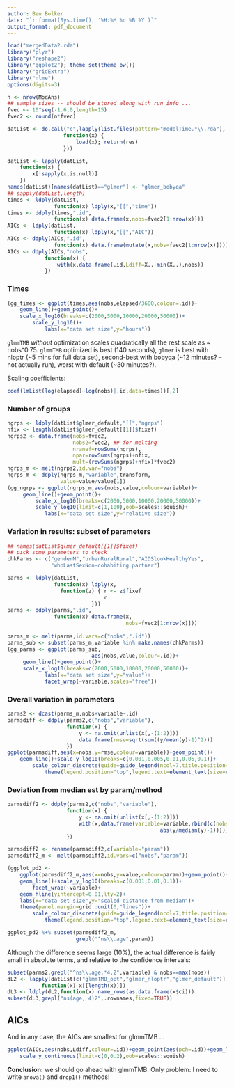 ```yaml
---
author: Ben Bolker
date: "`r format(Sys.time(), '%H:%M %d %B %Y')`"
output_format: pdf_document
---
```



```r
load("mergedData2.rda")
library("plyr")
library("reshape2")
library("ggplot2"); theme_set(theme_bw())
library("gridExtra")
library("nlme")
options(digits=3)
```

```r
n <- nrow(ModAns)
## sample sizes -- should be stored along with run info ...
fvec <- 10^seq(-1.6,0,length=15)
fvec2 <- round(n*fvec)

datList <- do.call("c",lapply(list.files(pattern="modelTime.*\\.rda"),
                  function(x) {
                      load(x); return(res)
                  }))

datList <- lapply(datList,
    function(x) {                  
        x[!sapply(x,is.null)]        
    })
names(datList)[names(datList)=="glmer"] <- "glmer_bobyqa"
## sapply(datList,length)
times <- ldply(datList,
               function(x) ldply(x,"[[","time"))
times <- ddply(times,".id",
               function(x) data.frame(x,nobs=fvec2[1:nrow(x)]))
AICs <- ldply(datList,
               function(x) ldply(x,"[[","AIC"))
AICs <- ddply(AICs,".id",
               function(x) data.frame(mutate(x,nobs=fvec2[1:nrow(x)])))
AICs <- ddply(AICs,"nobs",
            function(x) {
                with(x,data.frame(.id,Ldiff=X..-min(X..),nobs))
            })
```

### Times

```r
(gg_times <- ggplot(times,aes(nobs,elapsed/3600,colour=.id))+
    geom_line()+geom_point()+
    scale_x_log10(breaks=c(2000,5000,10000,20000,50000))+
        scale_y_log10()+
            labs(x="data set size",y="hours"))
```

`glmmTMB` *without* optimization scales quadratically
all the rest scale as ~ nobs^0.75. `glmmTMB` optimized is best (140 seconds),
`glmer` is best with nloptr (~5 mins for full data set), second-best with bobyqa (~12 minutes? -- not actually run), worst with default (~30 minutes?).

Scaling coefficients:

```r
coef(lmList(log(elapsed)~log(nobs)|.id,data=times))[,2]
```

### Number of groups

```r
ngrps <- ldply(datList$glmer_default,"[[","ngrps")
nfix <- length(datList$glmer_default[[1]]$fixef)
ngrps2 <- data.frame(nobs=fvec2,
                     nobs2=fvec2, ## for melting
                     nranef=rowSums(ngrps),
                     npar=rowSums(ngrps)+nfix,
                     mult=(rowSums(ngrps)+nfix)*fvec2)
ngrps_m <- melt(ngrps2,id.var="nobs")
ngrps_m <- ddply(ngrps_m,"variable",transform,
                 value=value/value[1])
(gg_ngrps <- ggplot(ngrps_m,aes(nobs,value,colour=variable))+
     geom_line()+geom_point()+
         scale_x_log10(breaks=c(2000,5000,10000,20000,50000))+
         scale_y_log10(limit=c(1,100),oob=scales::squish)+
            labs(x="data set size",y="relative size"))
```

### Variation in results: subset of parameters

```r
## names(datList$glmer_default[[1]]$fixef)
## pick some parameters to check
chkParms <- c("genderM","urbanRuralRural","AIDSlookHealthyYes",
              "whoLastSexNon-cohabiting partner")

parms <- ldply(datList,
               function(x) ldply(x,
                 function(z) { r <- z$fixef
                               r
                           }))
parms <- ddply(parms,".id",
               function(x) data.frame(x,
                                      nobs=fvec2[1:nrow(x)]))
                                 
parms_m <- melt(parms,id.vars=c("nobs",".id"))
parms_sub <- subset(parms_m,variable %in% make.names(chkParms))
(gg_parms <- ggplot(parms_sub,
                           aes(nobs,value,colour=.id))+
     geom_line()+geom_point()+
     scale_x_log10(breaks=c(2000,5000,10000,20000,50000))+
            labs(x="data set size",y="value")+
            facet_wrap(~variable,scales="free"))

```

### Overall variation in parameters

```r
parms2 <- dcast(parms_m,nobs+variable~.id)
parmsdiff <- ddply(parms2,c("nobs","variable"),
                   function(x) {
                       y <- na.omit(unlist(x[,-(1:2)]))
                       data.frame(rmse=sqrt(sum((y/mean(y)-1)^2)))
                   })
ggplot(parmsdiff,aes(x=nobs,y=rmse,colour=variable))+geom_point()+
    geom_line()+scale_y_log10(breaks=c(0.001,0.005,0.01,0.05,0.1))+
        scale_colour_discrete(guide=guide_legend(ncol=7,title.position="top"))+
            theme(legend.position="top",legend.text=element_text(size=rel(0.5)))
```


### Deviation from median est by param/method
```r
parmsdiff2 <- ddply(parms2,c("nobs","variable"),
                   function(x) {
                       y <- na.omit(unlist(x[,-(1:2)]))
                       with(x,data.frame(variable=variable,rbind(c(nobs=nobs,
                                                 abs(y/median(y)-1)))))
                   })

parmsdiff2 <- rename(parmsdiff2,c(variable="param"))
parmsdiff2_m <- melt(parmsdiff2,id.vars=c("nobs","param"))

(ggplot_pd2 <-
    ggplot(parmsdiff2_m,aes(x=nobs,y=value,colour=param))+geom_point()+
    geom_line()+scale_y_log10(breaks=c(0.001,0.01,0.1))+
        facet_wrap(~variable)+
    geom_hline(yintercept=0.01,lty=2)+
    labs(x="data set size",y="scaled distance from median")+
    theme(panel.margin=grid::unit(0,"lines"))+
        scale_colour_discrete(guide=guide_legend(ncol=7,title.position="top"))+
            theme(legend.position="top",legend.text=element_text(size=rel(0.5))))
```


```r
ggplot_pd2 %+% subset(parmsdiff2_m,
                      grepl("^ns\\.age",param))

```

Although the difference seems large (10%), the actual difference
is fairly small in absolute terms, and relative to the confidence
intervals:
```r
subset(parms2,grepl("^ns\\.age.*4.2",variable) & nobs==max(nobs))
dL2 <- lapply(datList[c("glmmTMB_opt","glmer_nloptr","glmer_default")],
           function(x) x[[length(x)]])
dL3 <- ldply(dL2,function(x) name_rows(as.data.frame(x$ci)))
subset(dL3,grepl("ns(age, 4)2",.rownames,fixed=TRUE))
```

## AICs

And in any case, the AICs are smallest for glmmTMB ...

```r
ggplot(AICs,aes(nobs,Ldiff,colour=.id))+geom_point(aes(pch=.id))+geom_line()+
    scale_y_continuous(limit=c(0,0.2),oob=scales::squish)
```

**Conclusion:** we should go ahead with glmmTMB.  Only problem: I need to write `anova()` and `drop1()` methods!
